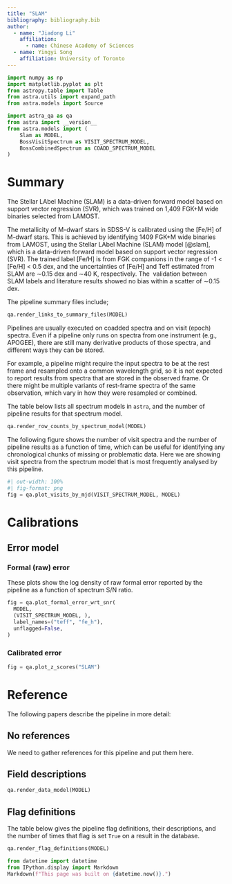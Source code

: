 ```yaml
---
title: "SLAM"
bibliography: bibliography.bib
author:
  - name: "Jiadong Li"
    affiliation:
      - name: Chinese Academy of Sciences
  - name: Yingyi Song
    affiliation: University of Toronto
---
```


```python
import numpy as np
import matplotlib.pyplot as plt
from astropy.table import Table
from astra.utils import expand_path
from astra.models import Source

import astra_qa as qa
from astra import __version__
from astra.models import (
    Slam as MODEL,
    BossVisitSpectrum as VISIT_SPECTRUM_MODEL,
    BossCombinedSpectrum as COADD_SPECTRUM_MODEL
)
```

# Summary

The Stellar LAbel Machine (SLAM) is a data-driven forward model based on support vector regression (SVR), which was trained on 1,409 FGK+M wide binaries selected from LAMOST.

The metallicity of M-dwarf stars in SDSS-V is calibrated using the [Fe/H] of M-dwarf stars. This is achieved by identifying 1409 FGK+M wide binaries from LAMOST, using the Stellar LAbel Machine (SLAM) model [@slam], which is a data-driven forward model based on support vector regression (SVR). The trained label [Fe/H] is from FGK companions in the range of -1 < [Fe/H] < 0.5 dex, and the uncertainties of [Fe/H] and Teff estimated from SLAM are ∼0.15 dex and ∼40 K, respectively. The  validation between SLAM labels and literature results showed no bias within a scatter of ∼0.15 dex.

The pipeline summary files include;

```python
qa.render_links_to_summary_files(MODEL)
```

Pipelines are usually executed on coadded spectra and on visit (epoch) spectra. 
Even if a pipeline only runs on spectra from one instrument (e.g., APOGEE), there are still many derivative products of those spectra, and different ways they can be stored.

For example, a pipeline might require the input spectra to be at the rest frame and resampled onto a common wavelength grid, so it is not expected to report results from spectra that are stored in the observed frame.
Or there might be multiple variants of rest-frame spectra of the same observation, which vary in how they were resampled or combined. 

The table below lists all spectrum models in `astra`, and the number of pipeline results for that spectrum model.

```python
qa.render_row_counts_by_spectrum_model(MODEL)
```

The following figure shows the number of visit spectra and the number of pipeline results as a function of time, which can be useful for identifying any chronological chunks of missing or problematic data.
Here we are showing visit spectra from the spectrum model that is most frequently analysed by this pipeline.

```python
#| out-width: 100%
#| fig-format: png
fig = qa.plot_visits_by_mjd(VISIT_SPECTRUM_MODEL, MODEL)
```


# Calibrations

## Error model

### Formal (raw) error

These plots show the log density of raw formal error reported by the pipeline as a function of spectrum S/N ratio.

```python
fig = qa.plot_formal_error_wrt_snr(
  MODEL, 
  (VISIT_SPECTRUM_MODEL, ), 
  label_names=("teff", "fe_h"),
  unflagged=False,
)
```

### Calibrated error

```python
fig = qa.plot_z_scores("SLAM")
```


# Reference

The following papers describe the pipeline in more detail:

::: {.callout-warning}
## No references

We need to gather references for this pipeline and put them here.
:::


## Field descriptions
```python
qa.render_data_model(MODEL)
```

## Flag definitions

The table below gives the pipeline flag definitions, their descriptions, and the number of times that flag is set `True` on a result in the database.

```python
qa.render_flag_definitions(MODEL)
```



```python
from datetime import datetime
from IPython.display import Markdown
Markdown(f"This page was built on {datetime.now()}.")
```
